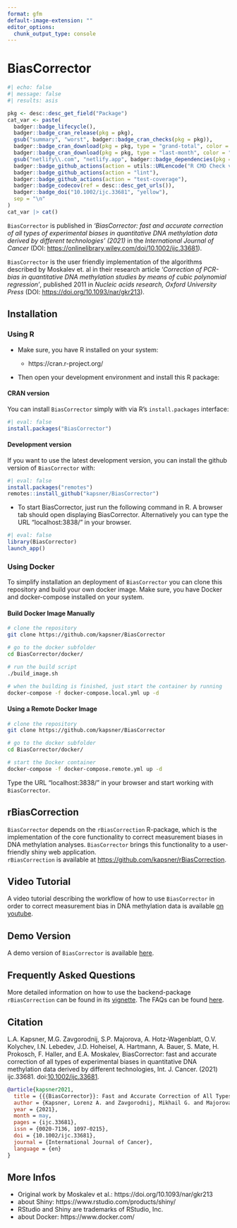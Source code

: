 ```yaml
---
format: gfm
default-image-extension: ""
editor_options: 
  chunk_output_type: console
---
```


# BiasCorrector 

<!-- badges: start -->
```r
#| echo: false
#| message: false
#| results: asis

pkg <- desc::desc_get_field("Package")
cat_var <- paste(
  badger::badge_lifecycle(),
  badger::badge_cran_release(pkg = pkg),
  gsub("summary", "worst", badger::badge_cran_checks(pkg = pkg)),
  badger::badge_cran_download(pkg = pkg, type = "grand-total", color = "blue"),
  badger::badge_cran_download(pkg = pkg, type = "last-month", color = "blue"),
  gsub("netlify\\.com", "netlify.app", badger::badge_dependencies(pkg = pkg)),
  badger::badge_github_actions(action = utils::URLencode("R CMD Check via {tic}")),
  badger::badge_github_actions(action = "lint"),
  badger::badge_github_actions(action = "test-coverage"),
  badger::badge_codecov(ref = desc::desc_get_urls()),
  badger::badge_doi("10.1002/ijc.33681", "yellow"),
  sep = "\n"
)
cat_var |> cat()
```
<!-- badges: end -->

`BiasCorrector` is published in *'BiasCorrector: fast and accurate correction of all types of experimental biases in quantitative DNA methylation data derived by different technologies' (2021)* in the *International Journal of Cancer* (DOI: [https://onlinelibrary.wiley.com/doi/10.1002/ijc.33681](https://doi.org/10.1002/ijc.33681)).

`BiasCorrector` is the user friendly implementation of the algorithms described by Moskalev et. al in their research article *'Correction of PCR-bias in quantitative DNA methylation studies by means of cubic polynomial regression'*, published 2011 in *Nucleic acids research, Oxford University Press* (DOI: [https://doi.org/10.1093/nar/gkr213](https://doi.org/10.1093/nar/gkr213)).  

## Installation  

### Using R 

- Make sure, you have R installed on your system:  
    
    + https://cran.r-project.org/  

- Then open your development environment and install this R package:

#### CRAN version

You can install `BiasCorrector` simply with via R's `install.packages` interface:

```r
#| eval: false
install.packages("BiasCorrector")
```

#### Development version

If you want to use the latest development version, you can install the github version of `BiasCorrector` with:

```r
#| eval: false
install.packages("remotes")
remotes::install_github("kapsner/BiasCorrector")
```

- To start BiasCorrector, just run the following command in R. A browser tab should open displaying BiasCorrector. Alternatively you can type the URL "localhost:3838/" in your browser.

```r
#| eval: false
library(BiasCorrector)
launch_app()
```

### Using Docker

To simplify installation an deployment of `BiasCorrector` you can clone this repository and build your own docker image. Make sure, you have Docker and docker-compose installed on your system.

#### Build Docker Image Manually

```bash
# clone the repository
git clone https://github.com/kapsner/BiasCorrector

# go to the docker subfolder
cd BiasCorrector/docker/

# run the build script
./build_image.sh

# when the building is finished, just start the container by running
docker-compose -f docker-compose.local.yml up -d
```

#### Using a Remote Docker Image

```bash
# clone the repository
git clone https://github.com/kapsner/BiasCorrector

# go to the docker subfolder
cd BiasCorrector/docker/

# start the Docker container
docker-compose -f docker-compose.remote.yml up -d
```

Type the URL "localhost:3838/" in your browser and start working with `BiasCorrector`. 

## rBiasCorrection

`BiasCorrector` depends on the `rBiasCorrection` R-package, which is the implementation of the core functionality to correct measurement biases in DNA methylation analyses. `BiasCorrector` brings this functionality to a user-friendly shiny web application.  
`rBiasCorrection` is available at [https://github.com/kapsner/rBiasCorrection](https://github.com/kapsner/rBiasCorrection). 

## Video Tutorial 

A video tutorial describing the workflow of how to use `BiasCorrector` in order to correct measurement bias in DNA methylation data is available [on youtube](https://youtu.be/xOf8uDbUrms). 

## Demo Version

A demo version of `BiasCorrector` is available [here](https://biascorrector.diz.uk-erlangen.de/).

## Frequently Asked Questions 

More detailed information on how to use the backend-package `rBiasCorrection` can be found in its [vignette](https://cran.r-project.org/web/packages/rBiasCorrection/vignettes/rBiasCorrection_howto.html). The FAQs can be found [here](https://github.com/kapsner/rBiasCorrection/blob/master/FAQ.md).

## Citation 

L.A. Kapsner, M.G. Zavgorodnij, S.P. Majorova, A. Hotz‐Wagenblatt, O.V. Kolychev, I.N. Lebedev, J.D. Hoheisel, A. Hartmann, A. Bauer, S. Mate, H. Prokosch, F. Haller, and E.A. Moskalev, BiasCorrector: fast and accurate correction of all types of experimental biases in quantitative DNA methylation data derived by different technologies, Int. J. Cancer. (2021) ijc.33681. doi:[10.1002/ijc.33681](https://onlinelibrary.wiley.com/doi/10.1002/ijc.33681).

```bibtex
@article{kapsner2021,
  title = {{{BiasCorrector}}: Fast and Accurate Correction of All Types of Experimental Biases in Quantitative {{DNA}} Methylation Data Derived by Different Technologies},
  author = {Kapsner, Lorenz A. and Zavgorodnij, Mikhail G. and Majorova, Svetlana P. and Hotz-Wagenblatt, Agnes and Kolychev, Oleg V. and Lebedev, Igor N. and Hoheisel, J{\"o}rg D. and Hartmann, Arndt and Bauer, Andrea and Mate, Sebastian and Prokosch, Hans-Ulrich and Haller, Florian and Moskalev, Evgeny A.},
  year = {2021},
  month = may,
  pages = {ijc.33681},
  issn = {0020-7136, 1097-0215},
  doi = {10.1002/ijc.33681},
  journal = {International Journal of Cancer},
  language = {en}
}
```

## More Infos

- Original work by Moskalev et al.: https://doi.org/10.1093/nar/gkr213
- about Shiny: https://www.rstudio.com/products/shiny/
- RStudio and Shiny are trademarks of RStudio, Inc.
- about Docker: https://www.docker.com/
